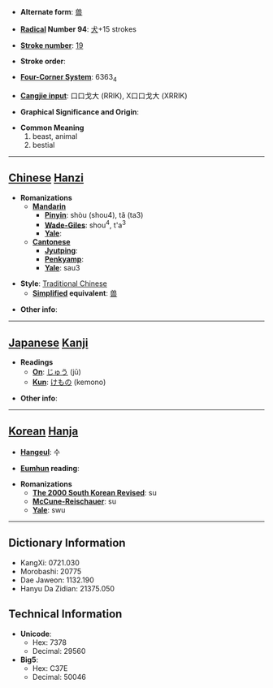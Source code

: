 * '''Alternate form''': [[兽]]

* '''[[Wiktionary:Chinese radical index| Radical]] Number 94''': [[Wiktionary:Chinese radical index 犬|犬]]+15 strokes

* '''[[Wiktionary:Chinese total strokes index|Stroke number]]''': [[Wiktionary:Chinese total strokes index 19|19]]

* '''Stroke order''': 

* '''[[Wiktionary:Chinese four corner index|Four-Corner System]]''': 6363<sub>4</sub>

* '''[[Wiktionary:Chinese Cangjie index|Cangjie input]]''': 口口戈大 (RRIK), X口口戈大 (XRRIK)

* '''Graphical Significance and Origin''': 

* '''Common Meaning'''
*#beast, animal
*# bestial


----

== [[Chinese]] [[Hanzi]] ==

* '''Romanizations'''
** '''[[Mandarin]]'''
*** '''[[Pinyin]]''': shòu (shou4), tǎ (ta3)
*** '''[[Wade-Giles]]''': shou<sup>4</sup>, t'a<sup>3</sup>
*** '''[[Yale]]''': 
** '''[[Cantonese]]'''
*** '''[[Jyutping]]''':
*** '''[[Penkyamp]]''': 
*** '''[[Yale]]''': sau3

* '''Style''': [[Traditional Chinese]] 
** '''[[Simplified Chinese|Simplified]] equivalent''': [[兽]]

* '''Other info''': 

----

== [[Japanese]] [[Kanji]] ==

* '''Readings'''
** '''[[On]]''': [[じゅう]] (jū)
** '''[[Kun]]''': [[けもの]] (kemono)

* '''Other info''':  

----

== [[Korean]] [[Hanja]] ==

* '''[[Hangeul]]''': 수

* '''[[Eumhun]] reading''': 

* '''Romanizations'''
** '''[[The 2000 South Korean Revised Romanization|The 2000 South Korean Revised]]''': su
** '''[[McCune-Reischauer]]''': su
** '''[[Yale]]''': swu

----

== Dictionary Information ==

* KangXi: 0721.030
* Morobashi: 20775
* Dae Jaweon: 1132.190
* Hanyu Da Zidian: 21375.050

== Technical Information ==

* '''Unicode''':
** Hex: 7378
** Decimal: 29560
* '''Big5''':
** Hex: C37E
** Decimal: 50046